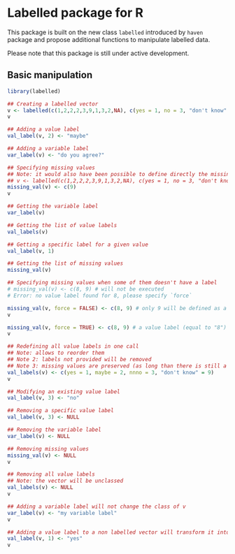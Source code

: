 # Labelled package for R

This package is built on the new class `labelled` introduced by `haven` package
and propose additional functions to manipulate labelled data.

Please note that this package is still under active development.

## Basic manipulation

```r
library(labelled)

## Creating a labelled vector
v <- labelled(c(1,2,2,2,3,9,1,3,2,NA), c(yes = 1, no = 3, "don't know" = 9))
v

## Adding a value label
val_label(v, 2) <- "maybe"

## Adding a variable label
var_label(v) <- "do you agree?"

## Specifying missing values
## Note: it would also have been possible to define directly the missing values with labelled
## v <- labelled(c(1,2,2,2,3,9,1,3,2,NA), c(yes = 1, no = 3, "don't know" = 9), c(F, F, T))
missing_val(v) <- c(9)
v

## Getting the variable label
var_label(v)

## Getting the list of value labels
val_labels(v)

## Getting a specific label for a given value
val_label(v, 1)

## Getting the list of missing values
missing_val(v)

## Specifying missing values when some of them doesn't have a label
# missing_val(v) <- c(8, 9) # will not be executed
# Error: no value label found for 8, please specify `force`

missing_val(v, force = FALSE) <- c(8, 9) # only 9 will be defined as a missing value
v

missing_val(v, force = TRUE) <- c(8, 9) # a value label (equal to "8") will be created for 8
v

## Redefining all value labels in one call
## Note: allows to reorder them
## Note 2: labels not provided will be removed 
## Note 3: missing values are preserved (as long than there is still a label)
val_labels(v) <- c(yes = 1, maybe = 2, nnno = 3, "don't know" = 9)
v

## Modifying an existing value label
val_label(v, 3) <- "no"

## Removing a specific value label
val_label(v, 3) <- NULL

## Removing the variable label
var_label(v) <- NULL

## Removing missing values
missing_val(v) <- NULL
v

## Removing all value labels
## Note: the vector will be unclassed
val_labels(v) <- NULL
v

## Adding a variable label will not change the class of v
var_label(v) <- "my variable label"
v

## Adding a value label to a non labelled vector will transform it into a labelled variable
val_label(v, 1) <- "yes"
v
```
